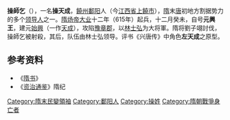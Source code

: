 '''操師乞'''（{{bd||？|616年|}}），一名'''操天成'''，[[饶州_(隋朝)|饒州]][[鄱阳县|鄱阳]]人（今[[江西省|江西省]][[上饒市|上饒市]]），[[隋朝|隋]]末[[唐朝|唐]]初地方割据势力的多个[[领导人|领导人]]之一。[[隋炀帝|隋炀帝]][[大业|大业]]十二年（615年）起兵，十二月癸未，自号'''元興王'''，建元[[始兴_(操师乞)|始興]]（一作[[天成|天成]]），攻陷[[豫章郡|豫章郡]]，以[[林士弘|林士弘]]为大将軍。隋将劉子翊討伐，操師乞被射殺，其后，队伍由林士弘领导。评书《兴唐传》中角色'''左天成'''之原型。

==参考资料==
*《[[隋书|隋书]]》
*《[[资治通鉴|资治通鉴]]》隋纪

{{中國民變起事領袖}}
{{唐朝人小作品}}
{{DEFAULTSORT:C}}
[[Category:隋末民變領袖|Category:隋末民變領袖]]
[[Category:鄱阳人|Category:鄱阳人]]
[[Category:操姓|Category:操姓]]
[[Category:隋朝戰爭身亡者|Category:隋朝戰爭身亡者]]